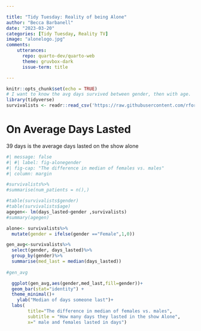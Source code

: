 ---

title: "Tidy Tuesday: Reality of being Alone"
author: "Becca Barbanell"
date: "2023-03-20"
categories: [Tidy Tuesday, Reality TV]
image: "alonelogo.jpg"
comments: 
    utterances: 
      repo: quarto-dev/quarto-web
      theme: gruvbox-dark
      issue-term: title

---


```{r setup, include=FALSE}
knitr::opts_chunk$set(echo = TRUE)
# I want to know the avg days survived between gender, then with age. 
library(tidyverse)
survivalists <- readr::read_csv('https://raw.githubusercontent.com/rfordatascience/tidytuesday/master/data/2023/2023-01-24/survivalists.csv')

```

# On Average Days Lasted

39 days is the average days lasted on the show alone 
```{r}

#| message: false
#| #| label: fig-alonegender
#| fig-cap: "The difference in median of females vs. males"
#| column: margin

#survivalists%>% 
#summarise(num_patients = n(),)

#table(survivalists$gender)
#table(survivalists$age)
agegen<- lm(days_lasted~gender ,survivalists)
#summary(agegen)

alone<- survivalists%>%
  mutate(gender = ifelse(gender =="Female",1,0))

gen_avg<-survivalists%>%
  select(gender, days_lasted)%>%
  group_by(gender)%>%
  summarise(med_last = median(days_lasted))
  
#gen_avg

  ggplot(gen_avg,aes(gender,med_last,fill=gender))+
  geom_bar(stat="identity") +
  theme_minimal()+
    ylab("Median of days someone last")+
  labs(
        title="The difference in median of females vs. males",
        subtitle = "How many days they lasted in the show Alone",
        x=" male and females lasted in days")
  ```